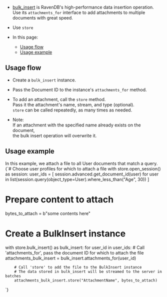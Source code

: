 
<Admonition type="note" title="">

* [bulk_insert](../../client-api/bulk-insert/how-to-work-with-bulk-insert-operation.mdx) is RavenDB's 
  high-performance data insertion operation.  
  Use its `attachments_for` interface to add attachments to multiple documents with great speed.  
* Use `store` 

* In this page:  
    * [Usage flow](../../document-extensions/attachments/bulk-insert.mdx#usage-flow)  
    * [Usage example](../../document-extensions/attachments/bulk-insert.mdx#usage-example)

</Admonition>

## Usage flow

* Create a `bulk_insert` instance.  

* Pass the Document ID to the instance's `attachments_for` method.

* To add an attachment, call the `store` method.  
  Pass it the attachment's name, stream, and type (optional).  
  `store` can be called repeatedly, as many times as needed.  

* Note:  
  If an attachment with the specified name already exists on the document,  
  the bulk insert operation will overwrite it.



## Usage example

In this example, we attach a file to all User documents that match a query.  
<TabItem value="bulk_insert_attachment" label="bulk_insert_attachment">
<CodeBlock language="python">
{`# Choose user profiles for which to attach a file
with store.open_session() as session:
    user_ids = [
        session.advanced.get_document_id(user)
        for user in list(session.query(object_type=User).where_less_than("Age", 30))
    ]

# Prepare content to attach
bytes_to_attach = b"some contents here"

# Create a BulkInsert instance
with store.bulk_insert() as bulk_insert:
    for user_id in user_ids:
        # Call 'attachments_for', pass the document ID for which to attach the file
        attachments_bulk_insert = bulk_insert.attachments_for(user_id)

        # Call 'store' to add the file to the BulkInsert instance
        # The data stored in bulk_insert will be streamed to the server in batches
        attachments_bulk_insert.store("AttachmentName", bytes_to_attach)
`}
</CodeBlock>
</TabItem>




